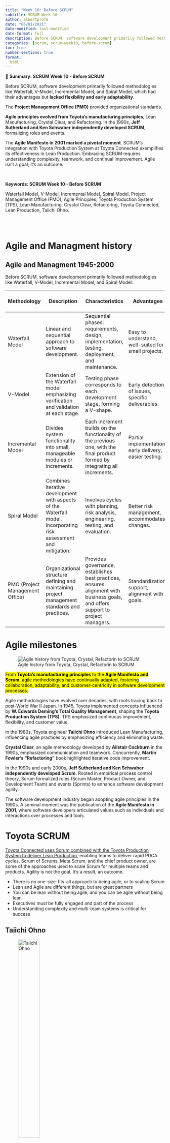 ```yaml
---
title: "Week 10: Before SCRUM"
subtitle: SCRUM Week 10
author: albertprofe
date: "06/01/2021"
date-modified: last-modified
date-format: full
description: Before SCRUM, software development primarily followed methodologies like Waterfall, V-Model
categories: [scrum, scrum-week10, before-scrum]
toc: true
number-sections: true
format:
  html
---
```


::: {.summary}

📘 **Summary: SCRUM Week 10 - Before SCRUM**

Before SCRUM, software development primarily followed methodologies like Waterfall, V-Model, Incremental Model, and Spiral Model, which had their advantages but **lacked flexibility and early adaptability**.

The **Project Management Office (PMO)** provided organizational standards.

**Agile principles evolved from Toyota's manufacturing principles**, Lean Manufacturing, Crystal Clear, and Refactoring. In the 1990s, **Jeff Sutherland and Ken Schwaber independently developed SCRUM,** formalizing roles and events.

The **Agile Manifesto in 2001 marked a pivotal moment**. SCRUM's integration with Toyota Production System at Toyota Connected exemplifies its effectiveness in Lean Production. Embracing SCRUM requires understanding complexity, teamwork, and continual improvement. Agile isn't a goal; it's an outcome.

:::



</br>

::: {.keywords}

**Keywords: SCRUM Week 10 - Before SCRUM**

Waterfall Model, V-Model, Incremental Model, Spiral Model, Project Management Office (PMO), Agile Principles, Toyota Production System (TPS), Lean Manufacturing, Crystal Clear, Refactoring, Toyota Connected, Lean Production, Taiichi Ohno.


:::

</br></br>

# Agile and Managment history

## Agile and Managment 1945-2000

Before SCRUM, software development primarily followed methodologies like Waterfall, V-Model, Incremental Model, and Spiral Model:

::: {.column-page-right}

| Methodology               | Description                                                                                                      | Characteristics                                                                                                              | Advantages                                          | Disadvantages                                       | Year Created | Decades Most Used                            |
|---------------------------|------------------------------------------------------------------------------------------------------------------|------------------------------------------------------------------------------------------------------------------------------|-----------------------------------------------------|-----------------------------------------------------|--------------|----------------------------------------------|
| Waterfall Model            | Linear and sequential approach to software development.                                                           | Sequential phases: requirements, design, implementation, testing, deployment, and maintenance.                              | Easy to understand, well-suited for small projects. | Lack of flexibility, late detection of errors.       | 1950s        | 1960s-1980s                                  |
| V-Model                   | Extension of the Waterfall model emphasizing verification and validation at each stage.                           | Testing phase corresponds to each development stage, forming a V-shape.                                                     | Early detection of issues, specific deliverables.   | Similar inflexibility as the Waterfall model.        | 1980s        | 1990s-2000s                                  |
| Incremental Model          | Divides system functionality into small, manageable modules or increments.                                        | Each increment builds on the functionality of the previous one, with the final product formed by integrating all increments. | Partial implementation, early delivery, easier testing. | Requires careful planning, potential integration issues. | 1970s        | 1980s-1990s                                  |
| Spiral Model               | Combines iterative development with aspects of the Waterfall model, incorporating risk assessment and mitigation. | Involves cycles with planning, risk analysis, engineering, testing, and evaluation.                                          | Better risk management, accommodates changes.       | Complex, extensive documentation, not suitable for small projects. | 1988         | 1990s-2000s                                  |
| PMO (Project Management Office) | Organizational structure defining and maintaining project management standards and practices.               | Provides governance, establishes best practices, ensures alignment with business goals, and offers support to project managers. | Standardization, support, alignment with goals.      | May not directly manage projects, requires proper implementation. | 20th Century  | 1990s-Present                               |

:::



# Agile milestones

![Agile history from Toyota, Crystal, Refactorin to SCRUM](/images/scrum/agilehistory-11.png)

<mark>From **Toyota's manufacturing principles** to the **Agile Manifesto and Scrum**, agile methodologies have continually adapted, fostering collaboration, adaptability, and customer-centricity in software development processes.</mark>

Agile methodologies have evolved over decades, with roots tracing back to post-World War II Japan. In 1945, Toyota implemented concepts influenced by **W. Edwards Deming's Total Quality Management**, shaping the **Toyota Production System (TPS)**. TPS emphasized continuous improvement, flexibility, and customer value.

In the 1980s, Toyota engineer **Taiichi Ohno** introduced Lean Manufacturing, influencing agile practices by emphasizing efficiency and eliminating waste.

**Crystal Clear**, an agile methodology developed by **Alistair Cockburn** in the 1990s, emphasized communication and teamwork. Concurrently, **Martin Fowler's "Refactoring"** book highlighted iterative code improvement.

In the 1990s and early 2000s, **Jeff Sutherland and Ken Schwaber independently developed Scrum**. Rooted in empirical process control theory, Scrum formalized roles (Scrum Master, Product Owner, and Development Team) and events (Sprints) to enhance software development agility.

The software development industry began adopting agile principles in the 1990s. A seminal moment was the publication of the **Agile Manifesto in 2001**, where software developers articulated values such as individuals and interactions over processes and tools.

# Toyota SCRUM

[Toyota Connected uses Scrum combined with the Toyota Production System to deliver Lean Production](https://www.infoq.com/articles/scrum-the-toyota-way/), enabling teams to deliver rapid PDCA cycles. Scrum of Scrums, Meta Scrum, and the chief product owner, are some of the approaches used to scale Scrum for multiple teams and products. Agility is not the goal. It’s a result, an outcome. 

::: {.callout-note}

- There is no one-size-fits-all approach to being agile, or to scaling Scrum
- Lean and Agile are different things, but are great partners
- You can be lean without being agile, and you can be agile without being lean
- Executives must be fully engaged and part of the process
- Understanding complexity and multi-team systems is critical for success  

:::
## Taiichi Ohno

![Taiichi Ohno](/images/scrum/taiichiOhno.jpg){width="40%"}

**Taiichi Ohno philosophy:**

- You are a cost >>> First reduce waste.
- First say, "I can do it." >>>  And try before everything.
- The workplace is a teacher >>> You can find answers only in the workplace.
- Do anything immediately  >>> Starting something right now is the only way to win.
- Once you start something, persevere with it >>> Do not give up until you finish it.
- Explain difficult things in an easy-to-understand manner >>> Repeat things that are easy to understand.
- Waste is hidden. Do not hide it >>>  Make problems visible.
- Valueless motions are equal to shortening one's life.
- Re-improve what was improved for further improvement.
- Wisdom is given equally to everybody. The point is whether one can exercise it.

# SCRUM experiences

## Why Do Managers Hate Agile?

- [Why Do Managers Hate Agile?](https://www.forbes.com/sites/stevedenning/2015/01/26/why-do-managers-hate-agile/?sh=6c301c1a3a57){.external}

> Why don’t Agile and management get along?
>  In a poll last Wednesday of some 400 people working in many different firms where the practices known as Agile and Scrum are being implemented,
> 
> **88% reported tension** between the way Agile/Scrum teams are managed in their organization and the way the rest of the organization is managed.
> 
> Only **8% reported "no tension."**


![The vertical world of hierachical bureaucracy](/images/scrum/vertical-world-of-hierarchical-bureaucracy.png){width="50%"}

As **Gary Hamel** has noted, hierarchical bureaucracy solved two essential problems:

- getting **semiskilled employees to perform repetitive activities** competently and efficiently;
- **coordinating those efforts** so that products could be produced in large quantities.

In a stable environment, these liabilities didn’t matter much.

Change wasn’t important. (...) With semi-skilled employees performing repetitive tasks, **collaboration wasn’t important**. And who really cared if the workers were dispirited? It was enough that they had their job and their paycheck.

<mark>Then the world became turbulent</mark>

But the world changed and the marketplace became turbulent. There were a number of factors: Globalization, deregulation, and new technology, particularly the Internet. The Internet changed everything.

<mark>The answer was, collaboration, teamwork, Agile.</mark>

![The horizontal world of Agile](/images/scrum/horitzontal-world-of-Agile.png){width="50%"}


## Banc de Sabadell & British bank TSB

[What broke the bank](https://increment.com/testing/what-broke-the-bank/){.external}
![](/images/scrum/tsb.png)

## Delta and Northwest merger 

[How to Merge Two Airlines](https://archive.nytimes.com/www.nytimes.com/interactive/2011/05/18/business/delta-northwest-merger-graphic.html){.external}
![](/images/scrum/2airlines.gif)


## How Cisco IT Uses Agile Development

[How Cisco IT Uses Agile Development with Distributed Teams and Complex Projects](https://www.cisco.com/c/en/us/solutions/collateral/enterprise/cisco-on-cisco/cs-boit-06172016-agile-development.html){.external}
![](/images/scrum/cisco-agile-development_1.png)

## Microsoft

- [Surprise: Microsoft Is Agile](https://www.forbes.com/sites/stevedenning/2015/10/27/surprise-microsoft-is-agile/?sh=78b0178f2867){.external}
- [Microsoft's 16 Keys To Being Agile At Scale](https://www.forbes.com/sites/stevedenning/2015/10/29/microsofts-sixteen-keys-to-becoming-agile-at-scale/?sh=1ad018e315ce){.external}
- [What is Scrum?](https://learn.microsoft.com/en-us/devops/plan/what-is-scrum){.external}
- [Azure Boards](https://azure.microsoft.com/en-us/products/devops/boards/){.external}

![](/images/scrum/Microsoft-BeforeSiteVisit.png){width="80%"}
![](/images/scrum/Microsoft-AfterSiteVisit-r1.jpg){width="82%"}

# References

- [SCRUM: Week3](https://sites.google.com/view/gestioprojectes/llegir/setmana3)
- [A Brief History of Scrum (Time)](https://medium.com/serious-scrum/scrum-a-walk-down-history-lane-b180fb19288f){.external}
- [Toyota Mejora continua](http://scrumizate.com/post/45/los-14-principios-del-modelo-toyota-para-la-mejora-continua-en-scrum){.external}
- [10 companies killing it at scaling agile](https://techbeacon.com/app-dev-testing/10-companies-killing-it-scaling-agile){.external}



